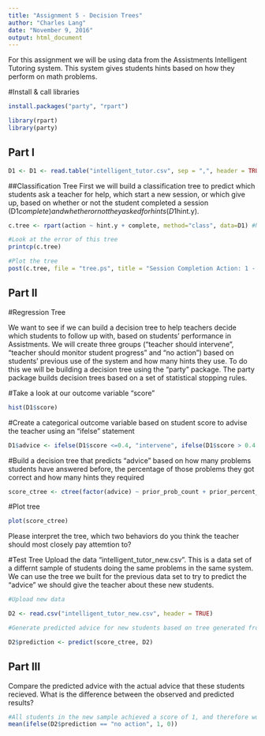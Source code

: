```yaml
---
title: "Assignment 5 - Decision Trees"
author: "Charles Lang"
date: "November 9, 2016"
output: html_document
---
```

For this assignment we will be using data from the Assistments Intelligent Tutoring system. This system gives students hints based on how they perform on math problems. 

#Install & call libraries
```r
install.packages("party", "rpart")

library(rpart)
library(party)
```

## Part I
```r
D1 <- D1 <- read.table("intelligent_tutor.csv", sep = ",", header = TRUE)
```

##Classification Tree
First we will build a classification tree to predict which students ask a teacher for help, which start a new session, or which give up, based on whether or not the student completed a session (D1$complete) and whether or not they asked for hints (D1$hint.y). 
```r

c.tree <- rpart(action ~ hint.y + complete, method="class", data=D1) #Notice the standard R notion for a formula X ~ Y

#Look at the error of this tree
printcp(c.tree)

#Plot the tree
post(c.tree, file = "tree.ps", title = "Session Completion Action: 1 - Ask teacher, 2 - Start new session, 3 - Give up")

```
## Part II

#Regression Tree

We want to see if we can build a decision tree to help teachers decide which students to follow up with, based on students' performance in Assistments. We will create three groups ("teacher should intervene", "teacher should monitor student progress" and "no action") based on students' previous use of the system and how many hints they use. To do this we will be building a decision tree using the "party" package. The party package builds decision trees based on a set of statistical stopping rules.

#Take a look at our outcome variable "score"
```r
hist(D1$score)
```

#Create a categorical outcome variable based on student score to advise the teacher using an "ifelse" statement
```r
D1$advice <- ifelse(D1$score <=0.4, "intervene", ifelse(D1$score > 0.4 & D1$score <=0.8, "monitor", "no action"))
```

#Build a decision tree that predicts "advice" based on how many problems students have answered before, the percentage of those problems they got correct and how many hints they required
```r
score_ctree <- ctree(factor(advice) ~ prior_prob_count + prior_percent_correct + hints, D1)
```

#Plot tree
```r
plot(score_ctree)
```

Please interpret the tree, which two behaviors do you think the teacher should most closely pay attemtion to?

#Test Tree
Upload the data "intelligent_tutor_new.csv". This is a data set of a differnt sample of students doing the same problems in the same system. We can use the tree we built for the previous data set to try to predict the "advice" we should give the teacher about these new students. 

```r
#Upload new data

D2 <- read.csv("intelligent_tutor_new.csv", header = TRUE)

#Generate predicted advice for new students based on tree generated from old students

D2$prediction <- predict(score_ctree, D2)

``` 
## Part III
Compare the predicted advice with the actual advice that these students recieved. What is the difference between the observed and predicted results?
```r
#All students in the new sample achieved a score of 1, and therefore would need no action. Therefore the accuracy of your model on the new data would be:
mean(ifelse(D2$prediction == "no action", 1, 0))
```
